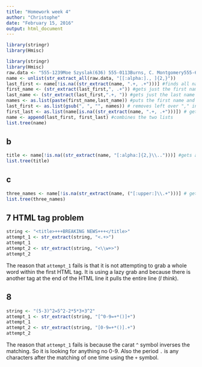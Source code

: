 ```yaml
---
title: "Homework week 4"
author: "Christophe"
date: "February 15, 2016"
output: html_document
---
```

```r
library(stringr)
library(Hmisc)
```

```r
library(stringr)
library(Hmisc)
raw.data <- "555-1239Moe Szyslak(636) 555-0113Burns, C. Montgomery555-6542Rev. Timothy Lovejoy555 8904Ned Flanders636-555-3226Simpson, Homer5543642Dr. Julius Hibbert"
name <- unlist(str_extract_all(raw.data, "[[:alpha:]., ]{2,}"))
last_first <- name[!is.na((str_extract(name, ".+, .+")))] #finds all names in "ln, fn"" format 
first_name <- (str_extract(last_first,", .+")) #gets just the first name from "ln, fn" format 
last_name <- (str_extract(last_first,".+, ")) #gets just the last name from "ln, fn" format 
names <- as.list(paste(first_name,last_name)) #puts the first name and last name together
last_first <- as.list(gsub(", ", "", names)) # removes left over "," in the names
first_last <- as.list(name[is.na((str_extract(name, ".+, .+")))]) # gets all names in "fn ln" format
name <- append(last_first, first_last) #combines the two lists
list.tree(name)
```

## b 
```r
title <- name[!is.na((str_extract(name, "[:alpha:]{2,}\\..")))] #gets all names that have more than 2 letters before period 
list.tree(title)
```

## c 

```r
three_names <- name[!is.na(str_extract(name, ("[:upper:]\\.+")))] # gets names with one capital letter before next name part
list.tree(three_names)
```

## 7 HTML tag problem

```r
string <- "<title>+++BREAKING NEWS+++</title>"
attempt_1 <- str_extract(string, "<.+>") 
attempt_1
attempt_2 <- str_extract(string, "<\\w+>")
attempt_2
```

The reason that `attempt_1` fails is that it is not attempting to grab a whole word within the first HTML tag. It is using a lazy grab and because there is another tag at the end of the HTML line it pulls the entire line (*I think*). 


## 8
```r
string <- "(5-3)^2=5^2-2*5*3+3^2"
attempt_1 <- str_extract(string, "[^0-9=+*()]+")
attempt_1
attempt_2 <- str_extract(string, "[0-9=+*()].+")
attempt_2
```

The reason that `attempt_1` fails is because the carat `^` symbol inverses the matching. So it is looking for anything no 0-9. Also the period `.` is any characters after the matching of one time using the `+` symbol. 

```r


```
